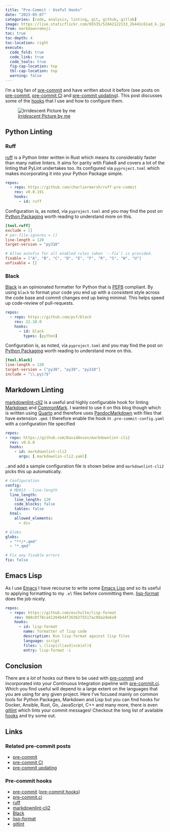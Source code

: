 ```yaml
---
title: "Pre-Commit : Useful Hooks"
date: "2023-05-07"
categories: [code, analysis, linting, git, github, gitlab]
image: https://live.staticflickr.com/65535/52842122133_2b441c61ad_k.jpg
from: markdown+emoji
toc: true
toc-depth: 4
toc-location: right
execute:
  code_fold: true
  code_link: true
  code_tools: true
  fig-cap-location: top
  tbl-cap-location: top
  warning: false
---
```



I'm a big fan of [pre-commit](https://pre-commit.com) and have written about it before (see posts on
[pre-commit](https://ns-rse.github.io/posts/pre-commit/), [pre-commit CI](https://ns-rse.github.io/posts/pre-commit-ci/)
and [pre-commit updating](https://ns-rse.github.io/posts/pre-commit-updating/)). This post discusses some of the
[hooks](https://pre-commit.com/hooks) that I use and how to configure them.

![[_Irridescent_ Picture by me](https://www.flickr.com/photos/slackline/52842122133/in/datetaken/)](https://live.staticflickr.com/65535/52842122133_2b441c61ad_k.jpg)

## Python Linting

### Ruff

[ruff](https://github.com/charliermarsh/ruff) is a Python linter written in Rust which means its considerably faster
than many native linters. It aims for parity with Flake8 and covers a lot of the linting that PyLint undertakes too. Its
configured via `pyproject.toml` which makes incorporating it into your Python Package simple.

```.yaml
repos:
  - repo: https://github.com/charliermarsh/ruff-pre-commit
    rev: v0.0.191
    hooks:
      - id: ruff
```

Configuration is, as noted, via `pyproject.toml` and you may find the post on [Python
Packaging](https://ns-rse.github.io/posts/python-packaging/) worth reading to understand more on this.

```.toml
[tool.ruff]
exclude = []
# per-file-ignores = []
line-length = 120
target-version = "py310"

# Allow autofix for all enabled rules (when `--fix`) is provided.
fixable = ["A", "B", "C", "D", "E", "F", "R", "S", "W", "U"]
unfixable = []
```

### Black

[Black](https://black.readthedocs.io/en/stable/index.html) is an opinionated formatter for Python that is
[PEP8](https://pep8.org/) compliant. By using `black` to format your code you end up with a consistent style across the
code base and commit changes end up being minimal. This helps speed up code-review of pull-requests.

```.yaml
repos:
  - repo: https://github.com/psf/black
    rev: 22.10.0
    hooks:
      - id: black
        types: [python]
```

Configuration is, as noted, via `pyproject.toml` and you may find the post on [Python
Packaging](https://ns-rse.github.io/posts/pre-commit-updating/) worth reading to understand more on this.

```.toml
[tool.black]
line-length = 120
target-version = ["py38", "py39", "py310"]
include = "\\.pyi?$"
```

## Markdown Linting

[markdownlint-cli2](https://github.com/DavidAnson/markdownlint-cli2) is a useful and highly configurable hook for
linting [Markdown](https://www.markdownguide.org) and [CommonMark](https://commonmark.org/). I wanted to use it on this
blog though which is written using [Quarto](https://quarto.org/docs/authoring/markdown-basics.html) and therefore uses
[PandocMarkdown](https://pandoc.org/MANUAL.html#pandocs-markdown) with files that have extension `.qmd`. I therefore
enable the hook in `.pre-commit-config.yaml` with a configuration file specified

```yaml
repos:
- repo: https://github.com/DavidAnson/markdownlint-cli2
  rev: v0.6.0
  hooks:
    - id: markdownlint-cli2
      args: [.markdownlin-cli2.yaml]
```

..and add a sample configuration file is shown below and `markdownlint-cli2` picks this up automatically.

```yaml
# Configuration
config:
  # MD013 - line-length
  line_length:
    line_length: 120
    code_blocks: false
    tables: false
  html:
    allowed_elements:
      - div

# Globs
globs:
  - "**/*.qmd"
  - "*.qmd"

# Fix any fixable errors
fix: false
```

## Emacs Lisp

As I use [Emacs](https://www.gnu.org/software/emacs/) I have recourse to write some [Emacs
Lisp](https://www.gnu.org/software/emacs/manual/html_node/eintr/) and so its useful to applying formatting to my `.el`
files before committing them. [lisp-format](https://github.com/eschulte/lisp-format) does the job nicely.

```.yaml
repos:
  - repo: https://github.com/eschulte/lisp-format
    rev: 088c8f78ca41204b44f2636275517ac09a2de6a9
    hooks:
      - id: lisp-format
        name: formatter of lisp code
        description: Run lisp-format against lisp files
        language: script
        files: \.(lisp|cl|asd|scm|el)$
        entry: lisp-format -i
```

## Conclusion

There are a _lot_ of hooks out there to be used with [pre-commit](https://pre-commit.com) and incorporated into your
Continuous Integration pipeline with [pre-commit.ci](https://pre-commit.ci). Which you find useful will depend to a
large extent on the languages that you are using for any given project. Here I've focused mainly on common tools for
Python Packages, Markdown and Lisp but you can find hooks for Docker, Ansible, Rust, Go, JavaScript, C++ and many
more, there is even [gitlint](https://github.com/jorisroovers/gitlint) which lints your commit messages! Checkout the
long list of available [hooks](https://pre-commit.com/hooks) and try some out.

## Links

### Related pre-commit posts

* [pre-commit](https://ns-rse.github.io/posts/pre-commit/)
* [pre-commit CI](https://ns-rse.github.io/posts/pre-commit-ci/)
* [pre-commit updating](https://ns-rse.github.io/posts/pre-commit-updating/)

### Pre-commit hooks

* [pre-commit](https://pre-commit.com) ([pre-commit hooks](https://pre-commit.com/hooks))
* [pre-commit.ci](https://pre-commit.ci)
* [ruff](https://github.com/charliermarsh/ruff)
* [markdownlint-cli2](https://github.com/DavidAnson/markdownlint-cli2)
* [Black](https://black.readthedocs.io/en/stable/index.html)
* [lisp-format](https://github.com/eschulte/lisp-format)
* [gitlint](https://github.com/jorisroovers/gitlint)
